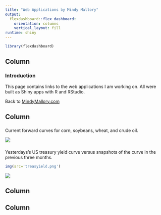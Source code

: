 ```yaml
---
title: "Web Applications by Mindy Mallory"
output: 
  flexdashboard::flex_dashboard:
    orientation: columns
    vertical_layout: fill
runtime: shiny
---
```


```r
library(flexdashboard)
```

Column {data-width=200}
-----------------------------------------------------------------------

### Introduction

This page contains links to the web applications I am working on. All were built as Shiny apps with R and RStudio. 

Back to [MindyMallory.com](http://mindymallory.com)

Column 
-----------------------------------------------------------------------

### 

Current forward curves for corn, soybeans, wheat, and crude oil. 


[![](forwardcurves.png)](http://apps.mindymallory.com/shiny/ForwardCurves/)


### 

Yesterdays’s US treasury yield curve versus snapshots of the curve in the previous three months. 

```r
img(src='treasyield.png')
```

[![](treasyield.png)](http://apps.mindymallory.com/shiny/TreasYieldCurve/)

Column 
-----------------------------------------------------------------------

###


###

Column 
-----------------------------------------------------------------------

###


###

